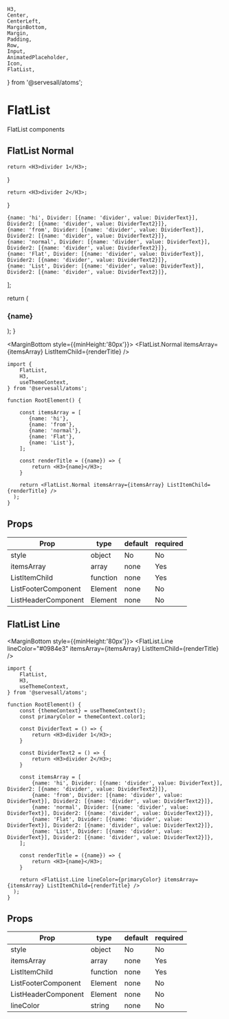     H3,
    Center,
    CenterLeft,
    MarginBottom,
    Margin,
    Padding,
    Row,
    Input,
    AnimatedPlaceholder,
    Icon,
    FlatList,
} from '@servesall/atoms';

# FlatList

FlatList components

## FlatList Normal

    return <H3>divider 1</H3>;
}

    return <H3>divider 2</H3>;
}

    {name: 'hi', Divider: [{name: 'divider', value: DividerText}], Divider2: [{name: 'divider', value: DividerText2}]},
    {name: 'from', Divider: [{name: 'divider', value: DividerText}], Divider2: [{name: 'divider', value: DividerText2}]},
    {name: 'normal', Divider: [{name: 'divider', value: DividerText}], Divider2: [{name: 'divider', value: DividerText2}]},
    {name: 'Flat', Divider: [{name: 'divider', value: DividerText}], Divider2: [{name: 'divider', value: DividerText2}]},
    {name: 'List', Divider: [{name: 'divider', value: DividerText}], Divider2: [{name: 'divider', value: DividerText2}]},
];

  return (
          <H3>{name}</H3>
  );
}

<MarginBottom style={{minHeight:'80px'}}>
    <CenterLeft direction="column">
        <FlatList.Normal itemsArray={itemsArray} ListItemChild={renderTitle} />
    </CenterLeft>
</MarginBottom><br />


```code
import {
    FlatList,
    H3,
    useThemeContext,
} from '@servesall/atoms';

function RootElement() {

    const itemsArray = [
       {name: 'hi'},
       {name: 'from'},
       {name: 'normal'},
       {name: 'Flat'},
       {name: 'List'},
    ];

    const renderTitle = ({name}) => {
        return <H3>{name}</H3>;
    }

    return <FlatList.Normal itemsArray={itemsArray} ListItemChild={renderTitle} />
  );
}
```

## Props

<table>
    <thead>
    <tr>
        <th>Prop</th>
        <th>type</th>
        <th>default</th>
        <th>required</th>
    </tr>
    </thead>
    <tbody>
    <tr>
        <td>style</td>
        <td>object</td>
        <td>No</td>
        <td>No</td>
    </tr>
    <tr>
        <td>itemsArray</td>
        <td>array</td>
        <td>none</td>
        <td>Yes</td>
    </tr>
    <tr>
        <td>ListItemChild</td>
        <td>function</td>
        <td>none</td>
        <td>Yes</td>
    </tr>
    <tr>
        <td>ListFooterComponent</td>
        <td>Element</td>
        <td>none</td>
        <td>No</td>
    </tr>
    <tr>
        <td>ListHeaderComponent</td>
        <td>Element</td>
        <td>none</td>
        <td>No</td>
    </tr>
    </tbody>
</table>

## FlatList Line

<MarginBottom style={{minHeight:'80px'}}>
    <CenterLeft direction="column">
        <FlatList.Line lineColor="#0984e3" itemsArray={itemsArray} ListItemChild={renderTitle} />
    </CenterLeft>
</MarginBottom><br />


```code
import {
    FlatList,
    H3,
    useThemeContext,
} from '@servesall/atoms';

function RootElement() {
    const {themeContext} = useThemeContext();
    const primaryColor = themeContext.color1;

    const DividerText = () => {
        return <H3>divider 1</H3>;
    }

    const DividerText2 = () => {
        return <H3>divider 2</H3>;
    }

    const itemsArray = [
        {name: 'hi', Divider: [{name: 'divider', value: DividerText}], Divider2: [{name: 'divider', value: DividerText2}]},
        {name: 'from', Divider: [{name: 'divider', value: DividerText}], Divider2: [{name: 'divider', value: DividerText2}]},
        {name: 'normal', Divider: [{name: 'divider', value: DividerText}], Divider2: [{name: 'divider', value: DividerText2}]},
        {name: 'Flat', Divider: [{name: 'divider', value: DividerText}], Divider2: [{name: 'divider', value: DividerText2}]},
        {name: 'List', Divider: [{name: 'divider', value: DividerText}], Divider2: [{name: 'divider', value: DividerText2}]},
    ];

    const renderTitle = ({name}) => {
        return <H3>{name}</H3>;
    }

    return <FlatList.Line lineColor={primaryColor} itemsArray={itemsArray} ListItemChild={renderTitle} />
  );
}
```

## Props

<table>
    <thead>
    <tr>
        <th>Prop</th>
        <th>type</th>
        <th>default</th>
        <th>required</th>
    </tr>
    </thead>
    <tbody>
    <tr>
        <td>style</td>
        <td>object</td>
        <td>No</td>
        <td>No</td>
    </tr>
    <tr>
        <td>itemsArray</td>
        <td>array</td>
        <td>none</td>
        <td>Yes</td>
    </tr>
    <tr>
        <td>ListItemChild</td>
        <td>function</td>
        <td>none</td>
        <td>Yes</td>
    </tr>
    <tr>
        <td>ListFooterComponent</td>
        <td>Element</td>
        <td>none</td>
        <td>No</td>
    </tr>
    <tr>
        <td>ListHeaderComponent</td>
        <td>Element</td>
        <td>none</td>
        <td>No</td>
    </tr>
    <tr>
        <td>lineColor</td>
        <td>string</td>
        <td>none</td>
        <td>No</td>
    </tr>
    </tbody>
</table>
